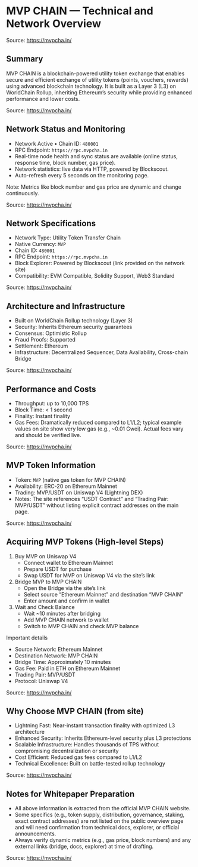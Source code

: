 # MVP CHAIN — Technical and Network Overview

Source: https://mvpcha.in/

## Summary

MVP CHAIN is a blockchain-powered utility token exchange that enables secure and efficient exchange of utility tokens (points, vouchers, rewards) using advanced blockchain technology. It is built as a Layer 3 (L3) on WorldChain Rollup, inheriting Ethereum’s security while providing enhanced performance and lower costs.

Source: https://mvpcha.in/

## Network Status and Monitoring

- Network Active • Chain ID: `480001`
- RPC Endpoint: `https://rpc.mvpcha.in`
- Real-time node health and sync status are available (online status, response time, block number, gas price).
- Network statistics: live data via HTTP, powered by Blockscout.
- Auto-refresh every 5 seconds on the monitoring page.

Note: Metrics like block number and gas price are dynamic and change continuously.

Source: https://mvpcha.in/

## Network Specifications

- Network Type: Utility Token Transfer Chain
- Native Currency: `MVP`
- Chain ID: `480001`
- RPC Endpoint: `https://rpc.mvpcha.in`
- Block Explorer: Powered by Blockscout (link provided on the network site)
- Compatibility: EVM Compatible, Solidity Support, Web3 Standard

Source: https://mvpcha.in/

## Architecture and Infrastructure

- Built on WorldChain Rollup technology (Layer 3)
- Security: Inherits Ethereum security guarantees
- Consensus: Optimistic Rollup
- Fraud Proofs: Supported
- Settlement: Ethereum
- Infrastructure: Decentralized Sequencer, Data Availability, Cross-chain Bridge

Source: https://mvpcha.in/

## Performance and Costs

- Throughput: up to 10,000 TPS
- Block Time: < 1 second
- Finality: Instant finality
- Gas Fees: Dramatically reduced compared to L1/L2; typical example values on site show very low gas (e.g., ~0.01 Gwei). Actual fees vary and should be verified live.

Source: https://mvpcha.in/

## MVP Token Information

- Token: `MVP` (native gas token for MVP CHAIN)
- Availability: ERC-20 on Ethereum Mainnet
- Trading: MVP/USDT on Uniswap V4 (Lightning DEX)
- Notes: The site references “USDT Contract” and “Trading Pair: MVP/USDT” without listing explicit contract addresses on the main page.

Source: https://mvpcha.in/

## Acquiring MVP Tokens (High-level Steps)

1. Buy MVP on Uniswap V4
   - Connect wallet to Ethereum Mainnet
   - Prepare USDT for purchase
   - Swap USDT for MVP on Uniswap V4 via the site’s link
2. Bridge MVP to MVP CHAIN
   - Open the Bridge via the site’s link
   - Select source “Ethereum Mainnet” and destination “MVP CHAIN”
   - Enter amount and confirm in wallet
3. Wait and Check Balance
   - Wait ~10 minutes after bridging
   - Add MVP CHAIN network to wallet
   - Switch to MVP CHAIN and check MVP balance

Important details

- Source Network: Ethereum Mainnet
- Destination Network: MVP CHAIN
- Bridge Time: Approximately 10 minutes
- Gas Fee: Paid in ETH on Ethereum Mainnet
- Trading Pair: MVP/USDT
- Protocol: Uniswap V4

Source: https://mvpcha.in/

## Why Choose MVP CHAIN (from site)

- Lightning Fast: Near-instant transaction finality with optimized L3 architecture
- Enhanced Security: Inherits Ethereum-level security plus L3 protections
- Scalable Infrastructure: Handles thousands of TPS without compromising decentralization or security
- Cost Efficient: Reduced gas fees compared to L1/L2
- Technical Excellence: Built on battle-tested rollup technology

Source: https://mvpcha.in/

## Notes for Whitepaper Preparation

- All above information is extracted from the official MVP CHAIN website.
- Some specifics (e.g., token supply, distribution, governance, staking, exact contract addresses) are not listed on the public overview page and will need confirmation from technical docs, explorer, or official announcements.
- Always verify dynamic metrics (e.g., gas price, block numbers) and any external links (bridge, docs, explorer) at time of drafting.

Source: https://mvpcha.in/

<!-- anchors: autogenerated -->
